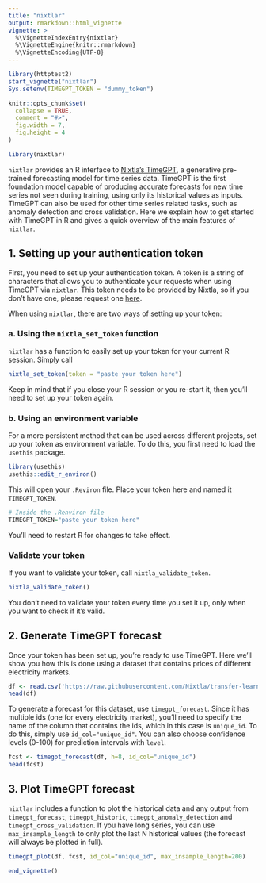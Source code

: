 ```yaml
---
title: "nixtlar"
output: rmarkdown::html_vignette
vignette: >
  %\VignetteIndexEntry{nixtlar}
  %\VignetteEngine{knitr::rmarkdown}
  %\VignetteEncoding{UTF-8}
---
```

```r
library(httptest2)
start_vignette("nixtlar")
Sys.setenv(TIMEGPT_TOKEN = "dummy_token")
```

```r
knitr::opts_chunk$set(
  collapse = TRUE,
  comment = "#>", 
  fig.width = 7, 
  fig.height = 4
)
```

```r
library(nixtlar)
```

`nixtlar` provides an R interface to [Nixtla's TimeGPT](https://docs.nixtla.io/), a generative pre-trained forecasting model for time series data. TimeGPT is the first foundation model capable of producing accurate forecasts for new time series not seen during training, using only its historical values as inputs. TimeGPT can also be used for other time series related tasks, such as anomaly detection and cross validation. Here we explain how to get started with TimeGPT in R and gives a quick overview of the main features of `nixtlar`. 

## 1. Setting up your authentication token
First, you need to set up your authentication token. A token is a string of characters that allows you to authenticate your requests when using TimeGPT via `nixtlar`. This token needs to be provided by Nixtla, so if you don't have one, please request one [here](https://dashboard.nixtla.io/). 

When using `nixtlar`, there are two ways of setting up your token: 

### a. Using the `nixtla_set_token` function 
`nixtlar` has a function to easily set up your token for your current R session. Simply call 

```r
nixtla_set_token(token = "paste your token here")
```

Keep in mind that if you close your R session or you re-start it, then you'll need to set up your token again. 

### b. Using an environment variable 
For a more persistent method that can be used across different projects, set up your token as environment variable. To do this, you first need to load the `usethis` package. 

```r
library(usethis)
usethis::edit_r_environ()
```

This will open your `.Reviron` file. Place your token here and named it `TIMEGPT_TOKEN`. 

```r
# Inside the .Renviron file 
TIMEGPT_TOKEN="paste your token here"
```

You'll need to restart R for changes to take effect. 

### Validate your token 
If you want to validate your token, call `nixtla_validate_token`. 

```r
nixtla_validate_token()
```

You don't need to validate your token every time you set it up, only when you want to check if it's valid. 

## 2. Generate TimeGPT forecast 
Once your token has been set up, you're ready to use TimeGPT. Here we'll show you how this is done using a dataset that contains prices of different electricity markets. 

```r
df <- read.csv('https://raw.githubusercontent.com/Nixtla/transfer-learning-time-series/main/datasets/electricity-short.csv')
head(df)
```

To generate a forecast for this dataset, use `timegpt_forecast`. Since it has multiple ids (one for every electricity market), you'll need to specify the name of the column that contains the ids, which in this case is `unique_id`. To do this, simply use `id_col="unique_id"`. You can also choose confidence levels (0-100) for prediction intervals with `level`. 

```r
fcst <- timegpt_forecast(df, h=8, id_col="unique_id")
head(fcst)
```

## 3. Plot TimeGPT forecast 
`nixtlar` includes a function to plot the historical data and any output from `timegpt_forecast`, `timegpt_historic`, `timegpt_anomaly_detection` and `timegpt_cross_validation`. If you have long series, you can use `max_insample_length` to only plot the last N historical values (the forecast will always be plotted in full). 

```r
timegpt_plot(df, fcst, id_col="unique_id", max_insample_length=200)
```

```r
end_vignette()
```

